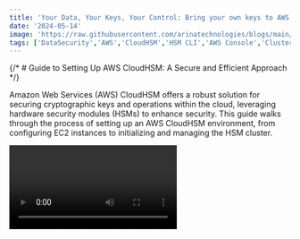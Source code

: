 ```yaml
---
title: 'Your Data, Your Keys, Your Control: Bring your own keys to AWS CloudHSM - Part 1'
date: '2024-05-14'
image: 'https://raw.githubusercontent.com/arinatechnologies/blogs/main/images/HSM%201.webp'
tags: ['DataSecurity','AWS','CloudHSM','HSM CLI','AWS Console','Cluster Configuration','VPC','Manage Keys','Crypto Operations']
---
```


{/* # Guide to Setting Up AWS CloudHSM: A Secure and Efficient Approach */}

Amazon Web Services (AWS) CloudHSM offers a robust solution for securing cryptographic keys and operations within the cloud, leveraging hardware security modules (HSMs) to enhance security. This guide walks through the process of setting up an AWS CloudHSM environment, from configuring EC2 instances to initializing and managing the HSM cluster.

<Video id="eWqvLaBWFvk" title="Your Data, Your Keys, Your Control: Bring your own keys to AWS CloudHSM - Part 1"/>

## Initial Setup: EC2 and CloudHSM Cluster
[CloudHSM Cluster](https://raw.githubusercontent.com/arinatechnologies/blogs/98348ce82c582656b8cab6708553a19f20bcffdc/images/hsm%20part%201/cloudhsm%20cluster%20creation%201.webp)
[CloudHSM Cluster](https://raw.githubusercontent.com/arinatechnologies/blogs/98348ce82c582656b8cab6708553a19f20bcffdc/images/hsm%20part%201/cloudhsm%20cluster%20creation%202.webp)
[CloudHSM Cluster](https://raw.githubusercontent.com/arinatechnologies/blogs/98348ce82c582656b8cab6708553a19f20bcffdc/images/hsm%20part%201/cloudhsm%20cluster%20creation%203.webp)
[CloudHSM Cluster](https://raw.githubusercontent.com/arinatechnologies/blogs/98348ce82c582656b8cab6708553a19f20bcffdc/images/hsm%20part%201/cloudhsm%20cluster%20creation%204.webp)

### EC2 Configuration
- **Instance Selection**: Start by provisioning an Amazon EC2 instance, choosing either a `t2.micro` or `t2.small` with Amazon Linux 2.
- **VPC Configuration**: Ensure that the EC2 instance is set up within the same Virtual Private Cloud (VPC) as the intended CloudHSM cluster to facilitate seamless connectivity.

### CloudHSM Cluster Creation
- **Access AWS Console**: Navigate to the CloudHSM section within the AWS Console and start the process by selecting "Create Cluster".
- **VPC and AZ Selection**: Choose the appropriate VPC and for simplicity in this setup, select only one Availability Zone (AZ), though typically two is recommended for better resilience.
- **Cluster Configuration**: After providing necessary configurations like backups and tags, create the cluster. Once created, the cluster status will initially show as Uninitialized.

## Initializing the CloudHSM Cluster

### Key Management
[Key Management](https://raw.githubusercontent.com/arinatechnologies/blogs/98348ce82c582656b8cab6708553a19f20bcffdc/images/hsm%20part%201/keymanagment%201.webp)
[Key Management](https://raw.githubusercontent.com/arinatechnologies/blogs/98348ce82c582656b8cab6708553a19f20bcffdc/images/hsm%20part%201/keymanagment%202.webp)
- **Generate Key Pair**: Before initializing, generate a new RSA key pair referred to as the customer key pair. This involves creating a private key and a corresponding self-signed certificate using OpenSSL commands.


### Cluster Initialization
[Initializing](https://raw.githubusercontent.com/arinatechnologies/blogs/98348ce82c582656b8cab6708553a19f20bcffdc/images/hsm%20part%201/cluster%20initi%201.webp)
[Initializing](https://raw.githubusercontent.com/arinatechnologies/blogs/98348ce82c582656b8cab6708553a19f20bcffdc/images/hsm%20part%201/cluster%20initi%202.webp)
- **CSR Process**: Navigate to the 'Initialize' action in the CloudHSM console and create an HSM instance in your cluster. You will need to download a Certificate Signing Request (CSR).
- **Sign CSR**: Use the previously generated private key to sign the CSR. This confirms your ownership of the HSM cluster.

```bash
openssl x509 -req -days 3652 -in <Cluster_ID>_ClusterCsr.csr \
    -CA customerCA.crt -CAkey customerCA.key -CAcreateserial \
    -out <Cluster_ID>_CustomerHsmCertificate.crt
```

### Upload Certificates
[Upload Certificates](https://raw.githubusercontent.com/arinatechnologies/blogs/98348ce82c582656b8cab6708553a19f20bcffdc/images/hsm%20part%201/upload%20certificate%201.webp)
- **Finalizing Initialization**: Back in the AWS CloudHSM console, upload the signed cluster certificate and your issuing certificate. After uploading, finalize the initialization.

## Activating the Cluster

Once initialized, configure the issuing certificate on each EC2 instance connecting to the cluster to enable the cluster's activation.

```bash
/opt/cloudhsm/bin/cloudhsm-cli interactive
cluster activate
```

## Configuring HSM CLI and User Management
[Configuring HSM CLI and User Management](https://raw.githubusercontent.com/arinatechnologies/blogs/98348ce82c582656b8cab6708553a19f20bcffdc/images/hsm%20part%201/configuring%20hsm%20cli%20and%20user%20management.webp)
[Configuring HSM CLI and User Management](https://raw.githubusercontent.com/arinatechnologies/blogs/98348ce82c582656b8cab6708553a19f20bcffdc/images/hsm%20part%201/configuring%20hsm%20cli%20and%20user%20managment.webp)

### HSM CLI Setup
[CLI Setup](https://raw.githubusercontent.com/arinatechnologies/blogs/98348ce82c582656b8cab6708553a19f20bcffdc/images/hsm%20part%201/hsm%20cli%20setup.webp)
- **Install CLI**: Download and install the CloudHSM CLI tools on your EC2 instance.

```bash
wget https://s3.amazonaws.com/cloudhsmv2-software/CloudHsmClient/EL7/cloudhsm-cli-latest.el7.x86_64.rpm
sudo yum install ./cloudhsm-cli-latest.el7.x86_64.rpm
```

### User Setup
- **Create Admin User**: Utilize the HSM CLI to create an admin user. Once the admin user is set up, log in and start managing the HSM cluster.

```bash
user create --username admin --role admin
login --username admin --role admin
```

### Crypto User Creation
- **Manage Keys and Crypto Operations**: Create crypto users (CUs) who will manage and use cryptographic keys. Each CU can create, delete, share, import, and export keys, and perform cryptographic operations like encryption and decryption.

## Conclusion

AWS CloudHSM provides a secure platform for cryptographic operations in the cloud. By following these detailed steps, you can set up your CloudHSM cluster, manage keys and users, and ensure high security and compliance with organizational standards. This setup not only enhances security but also provides a scalable solution for managing cryptographic keys and operations efficiently.

[Read about Arina Website Design](https://www.arinatechnologies.com/website-design)
[Read about Arina Consulting](https://www.arinatechnologies.com/consulting)
[Read about Arina Staffing](https://www.arinatechnologies.com/staffing)
[Read about Arina Website Performance](https://www.arinatechnologies.com/website-performance)
[Read about Arina Website Performance](https://www.arinatechnologies.com/pricing)
